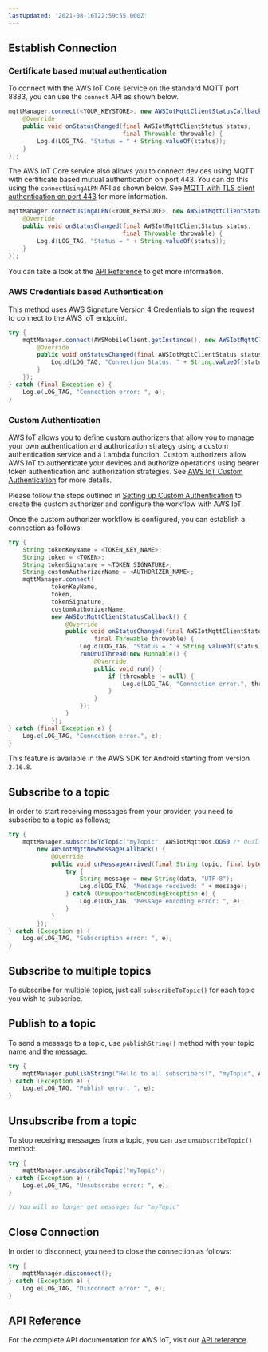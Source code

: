 ```yaml
---
lastUpdated: '2021-08-16T22:59:55.000Z'
---
```

## Establish Connection

### Certificate based mutual authentication

To connect with the AWS IoT Core service on the standard MQTT port 8883, you can use the `connect` API as shown below.

```java
mqttManager.connect(<YOUR_KEYSTORE>, new AWSIotMqttClientStatusCallback() {
    @Override
    public void onStatusChanged(final AWSIotMqttClientStatus status,
                                final Throwable throwable) {
        Log.d(LOG_TAG, "Status = " + String.valueOf(status));
    }
});
```

The AWS IoT Core service also allows you to connect devices using MQTT with certificate based mutual authentication on port 443. You can do this using the `connectUsingALPN` API as shown below. See [MQTT with TLS client authentication on port 443](https://aws.amazon.com/blogs/iot/mqtt-with-tls-client-authentication-on-port-443-why-it-is-useful-and-how-it-works/) for more information.

```java
mqttManager.connectUsingALPN(<YOUR_KEYSTORE>, new AWSIotMqttClientStatusCallback() {
    @Override
    public void onStatusChanged(final AWSIotMqttClientStatus status,
                                final Throwable throwable) {
        Log.d(LOG_TAG, "Status = " + String.valueOf(status));
    }
});
```

You can take a look at the [API Reference](https://aws-amplify.github.io/aws-sdk-android/docs/reference/com/amazonaws/mobileconnectors/iot/AWSIotMqttManager.html#connectUsingALPN-java.security.KeyStore-com.amazonaws.mobileconnectors.iot.AWSIotMqttClientStatusCallback-) to get more information.

### AWS Credentials based Authentication

This method uses AWS Signature Version 4 Credentials to sign the request to connect to the AWS IoT endpoint.

```java
try {
    mqttManager.connect(AWSMobileClient.getInstance(), new AWSIotMqttClientStatusCallback() {
        @Override
        public void onStatusChanged(final AWSIotMqttClientStatus status, final Throwable throwable) {
            Log.d(LOG_TAG, "Connection Status: " + String.valueOf(status));
        }
    });
} catch (final Exception e) {
    Log.e(LOG_TAG, "Connection error: ", e);
}
```

### Custom Authentication

AWS IoT allows you to define custom authorizers that allow you to manage your own authentication and authorization strategy using a custom authentication service and a Lambda function. Custom authorizers allow AWS IoT to authenticate your devices and authorize operations using bearer token authentication and authorization strategies. See [AWS IoT Custom Authentication](https://docs.aws.amazon.com/iot/latest/developerguide/custom-authentication.html) for more details.

Please follow the steps outlined in [Setting up Custom Authentication](https://aws.amazon.com/blogs/security/how-to-use-your-own-identity-and-access-management-systems-to-control-access-to-aws-iot-resources/) to create the custom authorizer and configure the workflow with AWS IoT.

Once the custom authorizer workflow is configured, you can establish a connection as follows:

```java
try {
    String tokenKeyName = <TOKEN_KEY_NAME>;
    String token = <TOKEN>;
    String tokenSignature = <TOKEN_SIGNATURE>;
    String customAuthorizerName = <AUTHORIZER_NAME>;
    mqttManager.connect(
            tokenKeyName,
            token,
            tokenSignature,
            customAuthorizerName,
            new AWSIotMqttClientStatusCallback() {
                @Override
                public void onStatusChanged(final AWSIotMqttClientStatus status,
					    final Throwable throwable) {
                    Log.d(LOG_TAG, "Status = " + String.valueOf(status));
                    runOnUiThread(new Runnable() {
                        @Override
                        public void run() {
                            if (throwable != null) {
                                Log.e(LOG_TAG, "Connection error.", throwable);
                            }
                        }
                    });
                }
            });
} catch (final Exception e) {
    Log.e(LOG_TAG, "Connection error.", e);
}
```

This feature is available in the AWS SDK for Android starting from version `2.16.8`.

## Subscribe to a topic

In order to start receiving messages from your provider, you need to subscribe to a topic as follows;

```java
try {
	mqttManager.subscribeToTopic("myTopic", AWSIotMqttQos.QOS0 /* Quality of Service */,
	    new AWSIotMqttNewMessageCallback() {
	        @Override
	        public void onMessageArrived(final String topic, final byte[] data) {
	        	try {
                    String message = new String(data, "UTF-8");
                    Log.d(LOG_TAG, "Message received: " + message);
                } catch (UnsupportedEncodingException e) {
                    Log.e(LOG_TAG, "Message encoding error: ", e);
                }
	        }
	    });
} catch (Exception e) {
    Log.e(LOG_TAG, "Subscription error: ", e);
}
```

## Subscribe to multiple topics

To subscribe for multiple topics, just call `subscribeToTopic()` for each topic you wish to subscribe. 

## Publish to a topic

To send a message to a topic, use `publishString()` method with your topic name and the message:

```java
try {
    mqttManager.publishString("Hello to all subscribers!", "myTopic", AWSIotMqttQos.QOS0);
} catch (Exception e) {
    Log.e(LOG_TAG, "Publish error: ", e);
}
```

## Unsubscribe from a topic

To stop receiving messages from a topic, you can use `unsubscribeTopic()` method:

```java
try {
    mqttManager.unsubscribeTopic("myTopic");
} catch (Exception e) {
    Log.e(LOG_TAG, "Unsubscribe error: ", e);
}

// You will no longer get messages for "myTopic"
```

## Close Connection

In order to disconnect, you need to close the connection as follows:

```java
try {
    mqttManager.disconnect();
} catch (Exception e) {
    Log.e(LOG_TAG, "Disconnect error: ", e);
}
```

## API Reference

For the complete API documentation for AWS IoT, visit our [API reference](https://aws-amplify.github.io/aws-sdk-android/docs/reference/com/amazonaws/mobileconnectors/iot/package-summary.html).

